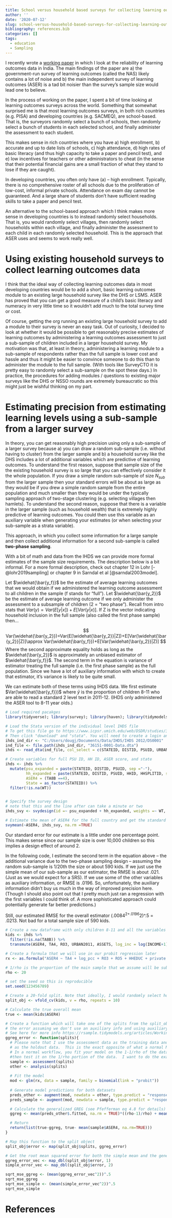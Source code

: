 ---
title: School versus household based surveys for collecting learning outcomes data
author: ''
date: '2020-07-12'
slug: school-versus-household-based-surveys-for-collecting-learning-outcomes-data
bibliography: references.bib
categories: []
tags:
  - education
  - Sampling
---

I recently wrote a [working paper](https://www.riseprogramme.org/sites/www.riseprogramme.org/files/inline-files/Johnson-Assessing_the_Assessments.pdf) in which I look at the reliability of learning outcomes data in India. The main findings of the paper are a) the government-run survey of learning outcomes (called the NAS) likely contains a lot of noise and b) the main independent survey of learning outcomes (ASER) is a tad bit noisier than the survey's sample size would lead one to believe.

In the process of working on the paper, I spent a bit of time looking at learning outcomes surveys across the world. Something that somewhat surprised me is that most learning outcomes surveys, in both rich countries (e.g. PISA) and developing countries (e.g. SACMEQ), are school-based. That is, the surveyors randomly select a bunch of schools, then randomly select a bunch of students in each selected school, and finally administer the assessment to each student. 

This makes sense in rich countries where you have a) high enrollment, b) accurate and up to date lists of schools, c) high attendance, d) high rates of basic literacy (and thus high capacity to take a paper and pencil test), and e) low incentives for teachers or other administrators to cheat (in the sense that their potential financial gains are a small fraction of what they stand to lose if they are caught).

In developing countries, you often only have (a) -- high enrollment. Typically, there is no comprehensive roster of all schools due to the proliferation of low-cost, informal private schools.  Attendance on exam day cannot be guaranteed. And a large share of students don't have sufficient reading skills to take a paper and pencil test. 

An alternative to the school-based approach which I think makes more sense in developing countries is to instead randomly select households. That is, you would randomly select villages, then randomly select households within each village, and finally administer the assessment to each child in each randomly selected household. This is the approach that ASER uses and seems to work really well.

# Using existing household surveys to collect learning outcomes data

I think that the ideal way of collecting learning outcomes data in most developing countries would be to add a short, basic learning outcomes module to an existing large household survey like the DHS or LSMS. ASER has proved that you can get a good measure of a child's basic literacy and numeracy in very little time so it wouldn't add much to the total survey time or cost. 

Of course, getting the org running an existing large household survey to add a module to their survey is never an easy task. Out of curiosity, I decided to look at whether it would be possible to get reasonably precise estimates of learning outcomes by administering a learning outcomes assessment to just a sub-sample of children included in a larger household survey. My motivation was that, at least in theory, administering a learning module to a sub-sample of respondents rather than the full sample is lower cost and hassle and thus it might be easier to convince someone to do this than to administer the module to the full sample. (With tools like SurveyCTO it is pretty easy to randomly select a sub-sample on the spot these days.) In practice, the procedures for adding modules / questions to existing major surveys like the DHS or NSSO rounds are extremely bureaucratic so this might just be wishful thinking on my part.

# Estimating precision from estimating learning levels using a sub-sample from a larger survey

In theory, you can get reasonably high precision using only a sub-sample of a larger survey because a) you can draw a random sub-sample (i.e. without having to cluster) from the larger sample and b) a household survey like the DHS  includes a lot of additional variables which are predictive of learning outcomes. To understand the first reason, suppose that sample size of the the existing household survey is so large that you can effectively consider it the whole population. If you draw a simple random sub-sample of size $N_{sub}$ from the larger sample then your standard errors will be about as large as they would be if you drew a simple random sample from the entire population and much smaller than they would be under the typically sampling approach of two-stage clustering (e.g. selecting villages then hamlets). To understand the second reason, suppose that there is a variable in the larger sample (such as household wealth) that is extremely highly predictive of learning outcomes. You could then use this variable as an auxiliary variable when generating your estimates (or when selecting your sub-sample as a strata variable).

This approach, in which you collect some information for a large sample and then collect additional information for a second sub-sample is called **two-phase sampling**. 

With a bit of math and data from the IHDS we can provide more formal estimates of the sample size requirements. The description below is a bit informal. For a more formal description, check out chapter 12 in Lohr [-@lohr2019sampling] or chapter 9 in Sarndal et al [@sarndal2003model]. 

Let $\widehat{\bar{y_f}}$ be the estimate of average learning outcomes that we would obtain if we administered the learning outcome assessment to all children in the sample (f stands for "full"). Let $\widehat{\bar{y_2}}$ be the estimate of average learning outcome if we only administer the assessment to a subsample of children (2 = "two phase"). Recall from intro stats that $Var(y)=Var(E[y|x])+E[Var(y|x)]$.  If Z is the vector indicating household inclusion in the full sample (also called the first phase sample) then...

$$ Var(\widehat{\bar{y_2}})=Var(E[\widehat{\bar{y_2}}|Z])+E[Var(\widehat{\bar{y_2}}|Z)]\approx Var(\widehat{\bar{y_f}})+E[Var(\widehat{\bar{y_2}}|Z)] $$ 
Where the second approximate equality holds as long as the $\widehat{\bar{y_2}}$ is approximately an unbiased estimator of $\widehat{\bar{y_f}}$. The second term in the equation is variance of estimator treating the full sample (i.e. the first phase sample) as the full population. Since we have a lot of auxiliary information with which to create that estimator, it's variance is likely to be quite small.

We can estimate both of these terms using IHDS data. We first estimate $Var(\widehat{\bar{y_f}})$ where $\bar{y}$ is the proportion of children 8-11 who are able to read a standard 2 level text in 2011-12. (IHDS only administered the ASER tool to 8-11 year olds.)

```{r, message=FALSE, warning=FALSE}
# Load required pacakges
library(tidyverse); library(survey); library(haven); library(tidymodels)

# Load the Stata version of the individual level IHDS file
# To get this file go to https://www.icpsr.umich.edu/web/DSDR/studies/36151
# Then click "download" and "stata". You will need to create a login and you will get a bunch of other files in addition to this one.
ihds_ind_dir <- "C:/Users/dougj/Documents/Data/IHDS/IHDS 2012/DS0001"
ind_file <- file.path(ihds_ind_dir, "36151-0001-Data.dta")
ihds <- read_dta(ind_file, col_select = c(STATEID, DISTID, PSUID, URBAN2011, HHID, HHSPLITID, PERSONID, IDPSU, WT, RO3, RO7, RO5, COPC, ASSETS, GROUPS, HHEDUC, HHEDUCM, HHEDUCF, INCOME, NPERSONS,starts_with("CS"), starts_with("TA"), starts_with("ED")))

# Create variables for full PSU ID, HH ID, ASER score, and state
ihds <- ihds %>% 
  mutate(psu_expanded = paste(STATEID, DISTID, PSUID, sep ="-"), 
         hh_expanded = paste(STATEID, DISTID, PSUID, HHID, HHSPLITID, sep ="-"),
         ASER4 = (TA8B ==4),
         State = as_factor(STATEID)) %>% 
  filter(!is.na(WT))


# Specify the survey design
# note that this and the line after can take a minute or two
ihds_svy <- svydesign(id =~ psu_expanded + hh_expanded, weights =~ WT, data = ihds)

# Estimate the mean of ASER4 for the full country and get the standard error
svymean(~ASER4, ihds_svy, na.rm =TRUE)
```

Our standard error for our estimate is a little under one percentage point.  This makes sense since our sample size is over 10,000 children so this implies a design effect of around 2.

In the following code, I estimate the second term in the equation above -- the additional variance due to the two-phase sampling design -- assuming the random sub-sample is 1/20th the size or about 590 kids. If we just use the simple mean of our sub-sample as our estimator, the RMSE is about .021. (Just as we would expect for a SRS). If we use some of the other variables as auxiliary information, or RMSE is .0196.  So, unfortunately, the auxiliary information didn't buy us much in the way of improved precision here. (Though I should also point out that I pretty much just ran a regression with the first variables I could think of.  A more sophisticated approach could potentially generate far better predictions.)

Still, our estimated RMSE for the overall estimator (.0084^2+.0196^2)^.5 = .0213. Not bad for a total sample size of 590 kids.


```{r}
# Create a new dataframe with only children 8-11 and all the variables we want to use in our analysis
kids <- ihds %>% 
  filter(!is.na(TA8B)) %>% 
  transmute(ASER4, TA4, RO3, URBAN2011, ASSETS, log_inc = log(INCOME+1), group = as_factor(GROUPS), RO5, HHEDUC, NPERSONS, log_pcc = log(COPC), private = ifelse((CS4 ==4), 1, 0))

# Create a formula that we will use in our probit regression later
rx <- as.formula("ASER4 ~ TA4 + log_pcc + RO3 + RO5 + HHEDUC + private + NPERSONS + URBAN2011 + log_inc + group")

# 1/rho is the proportion of the main sample that we assume will be sub-sampled
rho <- 20

# set the seed so this is reproducible
set.seed(123456789)

# Create a 20-fold split. Note that ideally, I would randomly select households to be included/excluded in each split, but this is a pain and wouldn't likely make much of a difference. (Since IHDS only surveyed kids 8-11 there are typically max 1 per hh.)
split_obj <- vfold_cv(kids, v = rho, repeats = 10)

# Calculate the true overall mean
true <- mean(kids$ASER4)

# Create a function which will take one of the splits from the split_obj and calculate 
# the error assuming we don't use an auxiliary info and using auxiliary information.
# See here for more info https://rsample.tidymodels.org/articles/Working_with_rsets.html
ggreg_error <- function(splits){
  # Please note that I use the assessment data as the training data and the analysis test 
  # as the holdout data.  This is the exact opposite of what a normal ML work flow looks like.
  # In a normal workflow, you fit your model on the 1-1/rho of the data and 
  #then test it on the 1/rho portion of the data.  I want to do the exact opposite. 
  sample <- assessment(splits)
  other <- analysis(splits)
  
  # Fit the model  
  mod <- glm(rx, data = sample, family = binomial(link = "probit"))
  
  # Generate model predictions for both datasets
  preds_other <- augment(mod, newdata = other, type.predict = "response")
  preds_sample <- augment(mod, newdata = sample, type.predict = "response")

  # Calculate the generalized GREG (see Pfefferman eq 4.8 for details)
  ggreg <- mean(preds_other$.fitted, na.rm = TRUE)*((rho-1)/rho) + mean(sample$ASER4, na.rm = TRUE)/rho 

  # Return   
  return(list(true-ggreg, true- mean(sample$ASER4, na.rm=TRUE)))
}

# Map this function to the split object
split_obj$error <- map(split_obj$splits, ggreg_error)

# Get the root mean squared error for both the simple mean and the generalized GREG estimator
ggreg_error_vec <- map_dbl(split_obj$error, 1)
simple_error_vec <- map_dbl(split_obj$error, 2)

sqrt_mse_ggreg <- (mean(ggreg_error_vec^2))^.5
sqrt_mse_ggreg
sqrt_mse_simple <- (mean(simple_error_vec^2))^.5
sqrt_mse_simple
```
# References





